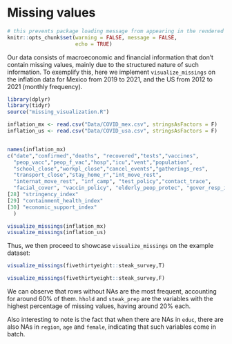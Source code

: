 # Missing values


```r
# this prevents package loading message from appearing in the rendered version of your problem set
knitr::opts_chunk$set(warning = FALSE, message = FALSE,
                      echo = TRUE)
```

Our data consists of macroeconomic and financial information that don't contain missing values, mainly due to the structured nature of such information. To exemplify this, here we implement `visualize_missings` on the inflation data for Mexico from 2019 to 2021, and the US from 2012 to 2021 (monthly frequency).

```r
library(dplyr)
library(tidyr)
source("missing_visualization.R")

inflation_mx <- read.csv("Data/COVID_mex.csv", stringsAsFactors = F)
inflation_us <- read.csv("Data/COVID_usa.csv", stringsAsFactors = F)


names(inflation_mx)
c("date","confirmed","deaths", "recovered","tests","vaccines",
  "peop_vacc","peop_f_vac","hosp","icu","vent","population",
  "school_close","workpl_close","cancel_events","gatherings_res",
  "transport_close","stay_home_r","int_move_rest",
  "internat_move_rest", "inf_camp", "test_policy","contact_trace",
  "facial_cover", "vaccin_policy", "elderly_peop_protec", "gover_resp_index", 
[28] "stringency_index"                   
[29] "containment_health_index"           
[30] "economic_support_index"
  )

visualize_missings(inflation_mx)
visualize_missings(inflation_us)

```

Thus, we then proceed to showcase `visualize_missings` on the example dataset:

```r

visualize_missings(fivethirtyeight::steak_survey,T)

visualize_missings(fivethirtyeight::steak_survey,F)


```

We can observe that rows without NAs are the most frequent, accounting for around 60% of them. `hhold` and `steak_prep` are the variables with the highest percentage of missing values, having around 20% each.

Also interesting to note is the fact that when there are NAs in `educ`, there are also NAs in `region`, `age` and `female`, indicating that such variables come in batch.

